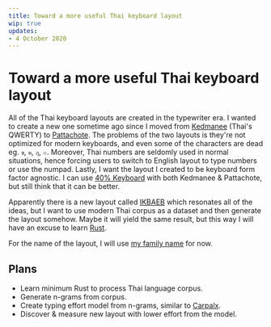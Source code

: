 ```yaml
---
title: Toward a more useful Thai keyboard layout
wip: true
updates:
- 4 October 2020
---
```


# Toward a more useful Thai keyboard layout

All of the Thai keyboard layouts are created in the typewriter era. I wanted to create a new one sometime ago since I moved from [Kedmanee][1] (Thai's QWERTY) to [Pattachote][2].
The problems of the two layouts is they're not optimized for modern keyboards, and even some of the characters are dead eg. `ฃ`, `ฅ`, `ฦ`, `๏`.
Moreover, Thai numbers are seldomly used in normal situations, hence forcing users to switch to English layout to type numbers or use the numpad.
Lastly, I want the layout I created to be keyboard form factor agnostic. I can use [40% Keyboard][3] with both Kedmanee & Pattachote, but still think that it can be better.

Apparently there is a new layout called [IKBAEB][4] which resonates all of the ideas, but I want to use modern Thai corpus as a dataset and then generate the layout somehow.
Maybe it will yield the same result, but this way I will have an excuse to learn [Rust][5].

For the name of the layout, I will use [my family name][6] for now.

## Plans

- Learn minimum Rust to process Thai language corpus.
- Generate n-grams from corpus.
- Create typing effort model from n-grams, similar to [Carpalx][7].
- Discover & measure new layout with lower effort from the model.

[1]: https://en.wikipedia.org/wiki/Thai_Kedmanee_keyboard_layout
[2]: https://en.wikipedia.org/wiki/Thai_Pattachote_keyboard_layout
[3]: https://duckduckgo.com/?q=40%25+keyboard&atb=v226-1&iax=images&ia=images
[4]: https://gitlab.com/sahabandha/ikbaeb-th
[5]: https://www.rust-lang.org
[6]: https://github.com/narze/manoonchai
[7]: http://mkweb.bcgsc.ca/carpalx/?typing_effort

